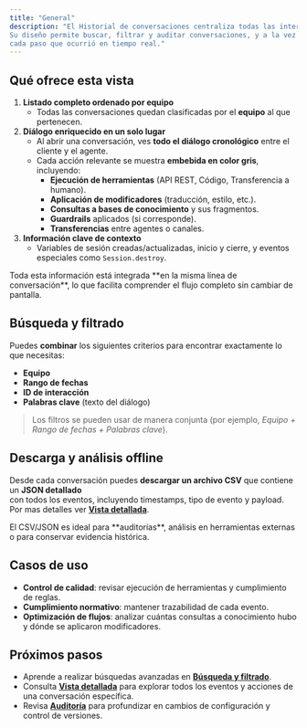 ```yaml
---
title: "General"
description: "El Historial de conversaciones centraliza todas las interacciones finalizadas en Inagent.
Su diseño permite buscar, filtrar y auditar conversaciones, y a la vez inspeccionar en detalle
cada paso que ocurrió en tiempo real."
---
```


## Qué ofrece esta vista

1. **Listado completo ordenado por equipo**
   - Todas las conversaciones quedan clasificadas por el **equipo** al que pertenecen.
2. **Diálogo enriquecido en un solo lugar**
   - Al abrir una conversación, ves **todo el diálogo cronológico** entre el cliente y el agente.
   - Cada acción relevante se muestra **embebida en color gris**, incluyendo:
     - **Ejecución de herramientas** (API REST, Código, Transferencia a humano).
     - **Aplicación de modificadores** (traducción, estilo, etc.).
     - **Consultas a bases de conocimiento** y sus fragmentos.
     - **Guardrails** aplicados (si corresponde).
     - **Transferencias** entre agentes o canales.
3. **Información clave de contexto**
   - Variables de sesión creadas/actualizadas, inicio y cierre, y eventos especiales como `Session.destroy`.

<Callout type="info">
Toda esta información está integrada **en la misma línea de conversación**,  
lo que facilita comprender el flujo completo sin cambiar de pantalla.
</Callout>

## Búsqueda y filtrado

Puedes **combinar** los siguientes criterios para encontrar exactamente lo que necesitas:

- **Equipo**
- **Rango de fechas**
- **ID de interacción**
- **Palabras clave** (texto del diálogo)

> Los filtros se pueden usar de manera conjunta (por ejemplo, _Equipo + Rango de fechas + Palabras clave_).

## Descarga y análisis offline

Desde cada conversación puedes **descargar un archivo CSV** que contiene un **JSON detallado**\
con todos los eventos, incluyendo timestamps, tipo de evento y payload. Por mas detalles ver [**Vista detallada**](./detail-view).

<Callout type="info">
  El CSV/JSON es ideal para **auditorías**, análisis en herramientas externas o para conservar evidencia histórica.
</Callout>

## Casos de uso

- **Control de calidad**: revisar ejecución de herramientas y cumplimiento de reglas.
- **Cumplimiento normativo**: mantener trazabilidad de cada evento.
- **Optimización de flujos**: analizar cuántas consultas a conocimiento hubo y dónde se aplicaron modificadores.

## Próximos pasos

- Aprende a realizar búsquedas avanzadas en [**Búsqueda y filtrado**](./search-filter).
- Consulta [**Vista detallada**](./detail-view) para explorar todos los eventos y acciones de una conversación específica.
- Revisa [**Auditoría**](./audit) para profundizar en cambios de configuración y control de versiones.